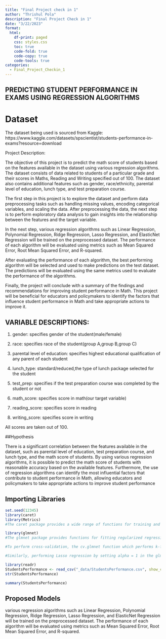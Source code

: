 ```yaml
---
title: "Final Project check in 1"
author: "Thrishul Pola"
description: "Final Project Check in 1"
date: "3/22/2023"
format:
  html:
    df-print: paged
    css: styles.css
    toc: true
    code-fold: true
    code-copy: true
    code-tools: true
categories:
  - Final_Project_Checkin_1
---
```


## PREDICTING STUDENT PERFORMANCE IN EXAMS USING REGRESSION ALGORITHMS

# Dataset
The dataset being used is sourced from Kaggle: https://www.kaggle.com/datasets/spscientist/students-performance-in-exams?resource=download

Project Description:

The objective of this project is to predict the math score of students based on the features available in the dataset using various regression algorithms. The dataset consists of data related to students of a particular grade and their scores in Maths, Reading and Writing specified out of 100. The dataset also contains additional features such as gender, race/ethnicity, parental level of education, lunch type, and test preparation course.

The first step in this project is to explore the dataset and perform data preprocessing tasks such as handling missing values, encoding categorical variables, and scaling the data. After preprocessing the data, the next step is to perform exploratory data analysis to gain insights into the relationship between the features and the target variable.

In the next step, various regression algorithms such as Linear Regression, Polynomial Regression, Ridge Regression, Lasso Regression, and ElasticNet Regression will be trained on the preprocessed dataset. The performance of each algorithm will be evaluated using metrics such as Mean Squared Error, Root Mean Squared Error, and R-squared.

After evaluating the performance of each algorithm, the best performing algorithm will be selected and used to make predictions on the test dataset. The predictions will be evaluated using the same metrics used to evaluate the performance of the algorithms.

Finally, the project will conclude with a summary of the findings and recommendations for improving student performance in Math. This project will be beneficial for educators and policymakers to identify the factors that influence student performance in Math and take appropriate actions to improve it.

## VARIABLE DESCRIPTIONS:

1) gender: specifies gender of the student(male/female)

2) race: specifies race of the student(group A,group B,group C)

3) parental level of education: specifies highest educational qualification of any parent of each student

4) lunch_type: standard/reduced,the type of lunch package selected for the student

5) test_prep: specifies if the test preparation course was completed by the student or not

6) math_score: specifies score in math(our target variable)

7) reading_score: specifies score in reading

8) writing_score: specifies score in writing

All scores are taken out of 100.


##Hypothesis 

There is a significant correlation between the features available in the dataset, such as parental level of education, test preparation course, and lunch type, and the math score of students. By using various regression algorithms, it is possible to predict the math score of students with reasonable accuracy based on the available features. Furthermore, the use of regression algorithms can identify the most influential factors that contribute to student performance in Math, allowing educators and policymakers to take appropriate actions to improve student performance

## Importing Libraries

```r
set.seed(12345)
library(caret)
library(Metrics)
#The caret package provides a wide range of functions for training and evaluating machine learning models, while the Metrics package provides various metrics for evaluating model performance, including the R-squared score 

library(glmnet)
#The glmnet package provides functions for fitting regularized regression models, including Ridge regression (glmnet function with alpha = 0) and Lasso regression (glmnet function with alpha = 1)

#To perform cross-validation, the cv.glmnet function which performs k-fold cross-validation with a specified number of folds (nfolds)

#Similarly, performing Lasso regression by setting alpha = 1 in the glmnet function

```

```r
library(readr)
StudentsPerformance <- read_csv("_data/StudentsPerformance.csv", show_col_types = FALSE)
str(StudentsPerformance)
```
```r
summary(StudentsPerformance)
```
## Proposed Models

various regression algorithms such as Linear Regression, Polynomial Regression, Ridge Regression, Lasso Regression, and ElasticNet Regression will be trained on the preprocessed dataset. The performance of each algorithm will be evaluated using metrics such as Mean Squared Error, Root Mean Squared Error, and R-squared.
